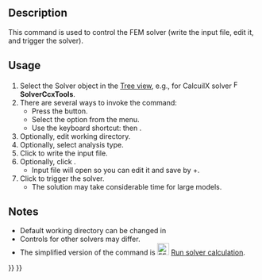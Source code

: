 <languages/>
<translate>

<!--T:4-->
{{Docnav
|[[FEM_EquationHeat|Heat Equation]]
|[[FEM_SolverRun|Run Solver]]
|[[FEM_Workbench|FEM]]
|IconL=FEM_EquationHeat.svg
|IconR=FEM_SolverRun.svg
|IconC=Workbench_FEM.svg
}}

<!--T:1-->
{{GuiCommand
|Name=FEM SolverControl
|MenuLocation=Solve → Solver Job Control
|Workbenches=[[FEM_Workbench|FEM]]
|Shortcut={{KEY|S}} {{KEY|T}}
|SeeAlso=[[FEM_SolverRun|FEM Run solver calculations]]
}}

==Description== <!--T:2-->

<!--T:8-->
This command is used to control the FEM solver (write the input file, edit it, and trigger the solver).

==Usage== <!--T:3-->

<!--T:9-->
# Select the Solver object in the [[Tree_view|Tree view]], e.g., for CalcuilX solver [[Image:FEM_SolverCalculixCxxtools.svg|16px]] '''SolverCcxTools'''.
# There are several ways to invoke the command:
#* Press the {{Button|[[Image:FEM_SolverControl.svg|16px]] [[FEM_SolverControl|Solver Job Control]]}} button.
#* Select the {{MenuCommand|Solve → [[Image:FEM_SolverControl.svg|16px]] Solver Job Control}} option from the menu.
#* Use the keyboard shortcut: {{KEY|S}} then {{KEY|T}}.
# Optionally, edit working directory.
# Optionally, select analysis type.
# Click {{Button|Write .inp file}} to write the input file.
# Optionally, click {{Button|Edit .inp file}}.
#* Input file will open so you can edit it and save by {{KEY|Ctrl}}+{{KEY|S}}.
# Click {{Button|Run CalculiX}} to trigger the solver.
#* The solution may take considerable time for large models.

==Notes== <!--T:10-->

<!--T:11-->
* Default working directory can be changed in {{MenuCommand|Edit → Preferences → FEM}}
* Controls for other solvers may differ.
* The simplified version of the command is [[Image:FEM_SolverRun.svg|24px]] [[FEM_SolverRun|Run solver calculation]].


<!--T:5-->
{{Docnav
|[[FEM_EquationHeat|Heat Equation]]
|[[FEM_SolverRun|Run Solver]]
|[[FEM_Workbench|FEM]]
|IconL=FEM_EquationHeat.svg
|IconR=FEM_SolverRun.svg
|IconC=Workbench_FEM.svg
}}

</translate>
{{FEM Tools navi{{#translation:}}}}
{{Userdocnavi{{#translation:}}}}
